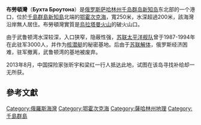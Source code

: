 {{unreferenced|time=2020-04-05}}
'''布勞頓灣'''（'''Бухта Броутона'''）是[[俄罗斯|俄罗斯]][[萨哈林州|萨哈林州]][[千岛群岛|千岛群岛]][[新知岛|新知岛]]东北部的一个港口，位於[[千島群島|千島群島]][[新知島|新知島]]北端的[[鄂霍次克海|鄂霍次克海]]，寬250米，水深超過200米，該海灣沿岸無人居住。布勞頓灣實質是[[烏拉塔曼火山|烏拉塔曼火山]]的破火山口。

由于武鲁顿湾水深较深，入口狭窄，隐蔽性强，[[苏联太平洋舰队|苏联太平洋舰队]]曾于1987-1994年在此驻军3000人，并作为[[核潜艇|核潜艇]]的秘密基地。后由于[[苏联解体|苏联解体]]，俄罗斯经济困难，驻军撤离，武鲁顿湾的基地被废弃。

2013年8月，中国探险家张昕宇和梁红一行人抵达此地，试图在该岛寻找补给却一无所获。

==參考文獻==
{{Reflist}}

{{Coord|47.1416667|N|152.2183333|E|display=title}}

{{DEFAULTSORT:Броутона}}
[[Category:俄羅斯海灣|Category:俄羅斯海灣]]
[[Category:鄂霍次克海|Category:鄂霍次克海]]
[[Category:薩哈林州地理|Category:薩哈林州地理]]
[[Category:千島群島|Category:千島群島]]

{{Russia-geo-stub}}
